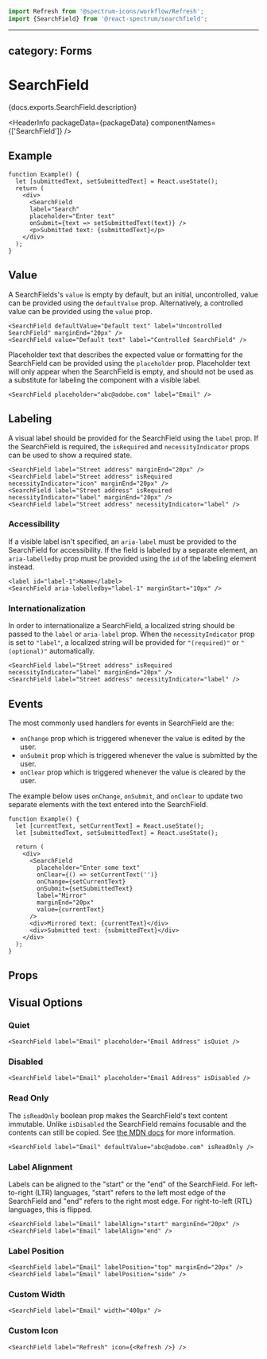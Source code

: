 <!-- Copyright 2020 Adobe. All rights reserved.
This file is licensed to you under the Apache License, Version 2.0 (the "License");
you may not use this file except in compliance with the License. You may obtain a copy
of the License at http://www.apache.org/licenses/LICENSE-2.0
Unless required by applicable law or agreed to in writing, software distributed under
the License is distributed on an "AS IS" BASIS, WITHOUT WARRANTIES OR REPRESENTATIONS
OF ANY KIND, either express or implied. See the License for the specific language
governing permissions and limitations under the License. -->



```jsx import
import Refresh from '@spectrum-icons/workflow/Refresh';
import {SearchField} from '@react-spectrum/searchfield';
```

---
category: Forms
---

# SearchField

<p>{docs.exports.SearchField.description}</p>

<HeaderInfo
  packageData={packageData}
  componentNames={['SearchField']} />

## Example

```tsx example
function Example() {
  let [submittedText, setSubmittedText] = React.useState();
  return (
    <div>
      <SearchField
      label="Search"
      placeholder="Enter text"
      onSubmit={text => setSubmittedText(text)} />
      <p>Submitted text: {submittedText}</p>
    </div>
  );
}
```

## Value

A SearchFields's `value` is empty by default, but an initial, uncontrolled, value can be provided using the `defaultValue` prop.
Alternatively, a controlled value can be provided using the `value` prop.

```tsx example
<SearchField defaultValue="Default text" label="Uncontrolled SearchField" marginEnd="20px" />
<SearchField value="Default text" label="Controlled SearchField" />
```

Placeholder text that describes the expected value or formatting for the SearchField can be provided using the `placeholder` prop.
Placeholder text will only appear when the SearchField is empty, and should not be used as a substitute for labeling the component with a visible label.

```tsx example
<SearchField placeholder="abc@adobe.com" label="Email" />
```

## Labeling

A visual label should be provided for the SearchField using the `label` prop. If the SearchField is required, the `isRequired` and `necessityIndicator` props can be used to show a required state.

```tsx example
<SearchField label="Street address" marginEnd="20px" />
<SearchField label="Street address" isRequired necessityIndicator="icon" marginEnd="20px" />
<SearchField label="Street address" isRequired necessityIndicator="label" marginEnd="20px" />
<SearchField label="Street address" necessityIndicator="label" />
```

### Accessibility

If a visible label isn't specified, an `aria-label` must be provided to the SearchField for
accessibility. If the field is labeled by a separate element, an `aria-labelledby` prop must be provided using
the `id` of the labeling element instead.

```tsx example
<label id="label-1">Name</label>
<SearchField aria-labelledby="label-1" marginStart="10px" />
```

### Internationalization

In order to internationalize a SearchField, a localized string should be passed to the `label` or `aria-label` prop.
When the `necessityIndicator` prop is set to `"label"`, a localized string will be provided for `"(required)"` or `"(optional)"` automatically.

```tsx example
<SearchField label="Street address" isRequired necessityIndicator="label" marginEnd="20px" />
<SearchField label="Street address" necessityIndicator="label" />
```

## Events

The most commonly used handlers for events in SearchField are the:
- `onChange` prop which is triggered whenever the value is edited by the user.
- `onSubmit` prop which is triggered whenever the value is submitted by the user.
- `onClear` prop which is triggered whenever the value is cleared by the user.

The example below uses `onChange`, `onSubmit`, and `onClear` to update two separate elements with the text entered into the SearchField.

```tsx example
function Example() {
  let [currentText, setCurrentText] = React.useState();
  let [submittedText, setSubmittedText] = React.useState();

  return (
    <div>
      <SearchField
        placeholder="Enter some text"
        onClear={() => setCurrentText('')}
        onChange={setCurrentText}
        onSubmit={setSubmittedText}
        label="Mirror"
        marginEnd="20px"
        value={currentText}
      />
      <div>Mirrored text: {currentText}</div>
      <div>Submitted text: {submittedText}</div>
    </div>
  );
}
```

## Props

<PropTable component={docs.exports.SearchField} links={docs.links} />

## Visual Options

### Quiet

```tsx example
<SearchField label="Email" placeholder="Email Address" isQuiet />
```

### Disabled

```tsx example
<SearchField label="Email" placeholder="Email Address" isDisabled />
```

### Read Only

The `isReadOnly` boolean prop makes the SearchField's text content immutable. Unlike `isDisabled` the SearchField remains focusable
and the contents can still be copied. See [the MDN docs](https://developer.mozilla.org/en-US/docs/Web/HTML/Attributes/readonly) for more information.

```tsx example
<SearchField label="Email" defaultValue="abc@adobe.com" isReadOnly />
```

### Label Alignment

Labels can be aligned to the "start" or the "end" of the SearchField. For left-to-right (LTR) languages, "start" refers to the left most edge
of the SearchField and "end" refers to the right most edge. For right-to-left (RTL) languages, this is flipped.

```tsx example
<SearchField label="Email" labelAlign="start" marginEnd="20px" />
<SearchField label="Email" labelAlign="end" />
```

### Label Position

```tsx example
<SearchField label="Email" labelPosition="top" marginEnd="20px" />
<SearchField label="Email" labelPosition="side" />
```

### Custom Width

```tsx example
<SearchField label="Email" width="400px" />
```

### Custom Icon

```tsx example
<SearchField label="Refresh" icon={<Refresh />} />
```

